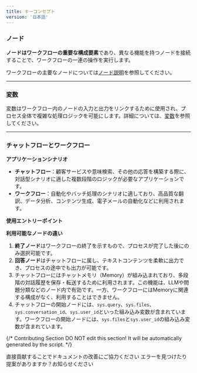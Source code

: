 ```yaml
---
title: キーコンセプト
version: '日本語'
---
```


### ノード

**ノードはワークフローの重要な構成要素**であり、異なる機能を持つノードを接続することで、ワークフローの一連の操作を実行します。

ワークフローの主要なノードについては[ノード説明](./nodes/start)を参照してください。

***

### 変数

変数はワークフロー内のノードの入力と出力をリンクするために使用され、プロセス全体で複雑な処理ロジックを可能にします。詳細については、[変数](./variables)を参照してください。

***

### チャットフローとワークフロー

**アプリケーションシナリオ**

- **チャットフロー**：顧客サービスや意味検索、その他の応答を構築する際に、対話型シナリオに適した複数段階のロジックが必要なアプリケーションです。
- **ワークフロー**：自動化やバッチ処理のシナリオに適しており、高品質な翻訳、データ分析、コンテンツ生成、電子メールの自動化などに利用されます。

**使用エントリーポイント**

**利用可能なノードの違い**

1. **終了ノード**はワークフローの終了を示すもので、プロセスが完了した後にのみ選択可能です。
2. **回答ノード**はチャットフローに属し、テキストコンテンツを柔軟に出力でき、プロセスの途中でも出力が可能です。
3. チャットフローにはチャットメモリ（Memory）が組み込まれており、多段階の対話履歴を保存・転送するために利用されます。この機能は、LLMや問題分類などのノード内で有効です。一方、ワークフローにはMemoryに関連する構成がなく、利用することはできません。
4. チャットフローの開始ノードには、`sys.query`、`sys.files`、`sys.conversation_id`、`sys.user_id`といった組み込み変数が含まれています。ワークフローの開始ノードには、`sys.files`と`sys.user_id`の組み込み変数が含まれています。

{/*
Contributing Section
DO NOT edit this section!
It will be automatically generated by the script.
*/}

<CardGroup cols="2">
    <Card
        title="このページを編集する"
        icon="pen-to-square"
        href="https://github.com/langgenius/dify-docs/edit/main/ja-jp/guides/workflow/concepts.mdx"
    >
        直接貢献することでドキュメントの改善にご協力ください
    </Card>
    <Card
        title="問題を報告する"
        icon="github"
        href="https://github.com/langgenius/dify-docs/issues/new?title=ドキュメントの問題%3A%20&body=%23%23%20問題の説明%0A%3C%21--%20発見した問題について簡単に説明してください%20--%3E%0A%0A%23%23%20ページリンク%0Ahttps%3A%2F%2Fgithub.com%2Flanggenius%2Fdify-docs%2Fblob%2Fmain%2Fja-jp/guides/workflow%2Fconcepts.mdx%0A%0A%23%23%20提案される変更%0A%3C%21--%20特定の変更案がある場合は、ここで説明してください%20--%3E%0A%0A%3C%21--%20ドキュメントの品質向上にご協力いただきありがとうございます！%20--%3E"
    >
        エラーを見つけたり提案がありますか？お知らせください
    </Card>
</CardGroup>
